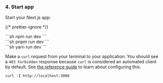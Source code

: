
### 4. Start app

Start your Next.js app:

{/* prettier-ignore */}
<SelectableContent client:load syncKey="packageManager" frameworkSwitcher>
<div slot="npm" slotIdx="1">
```sh
npm run dev
```
</div>
<div slot="pnpm" slotIdx="2">
```sh
pnpm run dev
```
</div>
<div slot="yarn" slotIdx="3">
```sh
yarn run dev
```
</div>
</SelectableContent>

Make a `curl` request from your terminal to your application. You should see a
`403 Forbidden` response because `curl` is considered an automated client by
default. See [the reference guide](/bot-protection/reference) to learn about
configuring this.

```shell
curl -I http://localhost:3000
```
